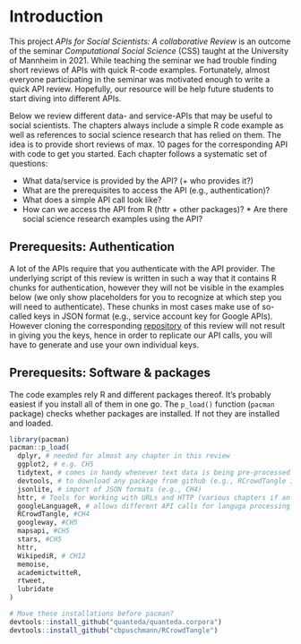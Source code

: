# Introduction
This project *APIs for Social Scientists: A collaborative Review* is an outcome of the seminar *Computational Social Science* (CSS) taught at the University of Mannheim in 2021. While teaching the seminar we had trouble finding short reviews of APIs with quick R-code examples. Fortunately, almost everyone participating in the seminar was motivated enough to write a quick API review. Hopefully, our resource will be help future students to start diving into different APIs.

Below we review different data- and service-APIs that may be useful to social scientists. The chapters always include a simple R code example as well as references to social science research that has relied on them. The idea is to provide short reviews of max. 10 pages for the corresponding API with code to get you started. Each chapter follows a systematic set of questions: 

* What data/service is provided by the API? (+ who provides it?)
* What are the prerequisites to access the API (e.g., authentication)? 
* What does a simple API call look like? 
* How can we access the API from R (httr + other packages)? * Are there social science research examples using the API?


## Prerequesits: Authentication
A lot of the APIs require that you authenticate with the API provider. The underlying script of this review is written in such a way that it contains R chunks for authentication, however they will not be visible in the examples below (we only show placeholders for you to recognize at which step you will need to authenticate). These chunks in most cases make use of so-called keys in JSON format (e.g., service account key for Google APIs). However cloning the corresponding [repository]("https://github.com/paulcbauer/apis_for_social_scientists_a_review") of this review will not result in giving you the keys, hence in order to replicate our API calls, you will have to generate and use your own individual keys.

<!--As a consequence we can not make the corresponding [github repository public](https://github.com/paulcbauer/apis_for_social_scientists_a_review).-->


## Prerequesits: Software & packages
The code examples rely R and different packages thereof. It's probably easiest if you install all of them in one go. The `p_load()` function (`pacman` package) checks whether packages are installed. If not they are installed and loaded.

<!-- add all used packages -->

```r
library(pacman)
pacman::p_load(
  dplyr, # needed for almost any chapter in this review
  ggplot2, # e.g. CH5
  tidytext, # comes in handy whenever text data is being pre-processed (CH2)
  devtools, # to download any package from github (e.g., RCrowdTangle in CH4)
  jsonlite, # import of JSON formats (e.g., CH4)
  httr, # Tools for Working with URLs and HTTP (various chapters if an API call can me made via URL)
  googleLanguageR, # allows different API calls for languga processing (CH2, CH3)
  RCrowdTangle, #CH4
  googleway, #CH5
  mapsapi, #CH5
  stars, #CH5
  httr,
  WikipediR, # CH12
  memoise,
  academictwitteR,
  rtweet,
  lubridate
)

# Move these installations before pacman?
devtools::install_github("quanteda/quanteda.corpora")
devtools::install_github("cbpuschmann/RCrowdTangle")
```



<!--
* Data vs. machine learning APIS
* Problem of replicability for ML APIs
-->


